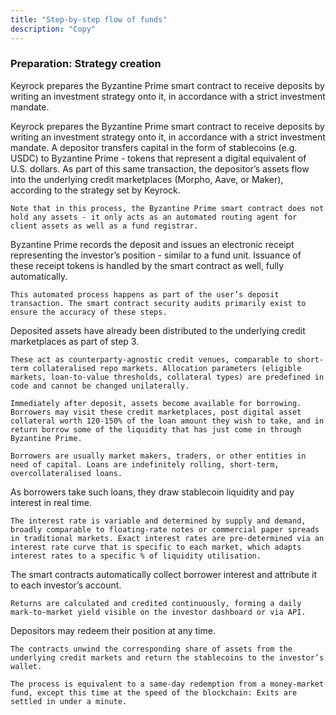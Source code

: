 ```yaml
---
title: "Step-by-step flow of funds"
description: "Copy"
---
```


### Preparation: Strategy creation

Keyrock prepares the Byzantine Prime smart contract to receive deposits by writing an investment strategy onto it, in accordance with a strict investment mandate.

<Steps>
  <Step title="Preparation: Strategy creation" stepNumber={1} titleSize="h3">
    Keyrock prepares the Byzantine Prime smart contract to receive deposits by writing an investment strategy onto it, in accordance with a strict investment mandate.
  </Step>
  <Step title="Deposit" stepNumber={2} titleSize="h3">
    A depositor transfers capital in the form of stablecoins (e.g. USDC) to Byzantine Prime - tokens that represent a digital equivalent of U.S. dollars.
  </Step>
  <Step title="Deployment to underlying credit markets" titleSize="h3">
    As part of this same transaction, the depositor’s assets flow into the underlying credit marketplaces (Morpho, Aave, or Maker), according to the strategy set by Keyrock.

    Note that in this process, the Byzantine Prime smart contract does not hold any assets - it only acts as an automated routing agent for client assets as well as a fund registrar.
  </Step>
  <Step title="Issuance of receipt tokens" titleSize="h3">
    Byzantine Prime records the deposit and issues an electronic receipt representing the investor’s position - similar to a fund unit. Issuance of these receipt tokens is handled by the smart contract as well, fully automatically.

    This automated process happens as part of the user’s deposit transaction. The smart contract security audits primarily exist to ensure the accuracy of these steps.
  </Step>
  <Step title="Deployment of assets" titleSize="h3">
    Deposited assets have already been distributed to the underlying credit marketplaces as part of step 3.

    These act as counterparty-agnostic credit venues, comparable to short-term collateralised repo markets. Allocation parameters (eligible markets, loan-to-value thresholds, collateral types) are predefined in code and cannot be changed unilaterally.

    Immediately after deposit, assets become available for borrowing. Borrowers may visit these credit marketplaces, post digital asset collateral worth 120-150% of the loan amount they wish to take, and in return borrow some of the liquidity that has just come in through Byzantine Prime.

    Borrowers are usually market makers, traders, or other entities in need of capital. Loans are indefinitely rolling, short-term, overcollateralised loans.
  </Step>
  <Step title="Interest generation" titleSize="h3">
    As borrowers take such loans, they draw stablecoin liquidity and pay interest in real time.

    The interest rate is variable and determined by supply and demand, broadly comparable to floating-rate notes or commercial paper spreads in traditional markets. Exact interest rates are pre-determined via an interest rate curve that is specific to each market, which adapts interest rates to a specific % of liquidity utilisation.
  </Step>
  <Step title="Continued interest accrual and reporting" titleSize="h3">
    The smart contracts automatically collect borrower interest and attribute it to each investor’s account.

    Returns are calculated and credited continuously, forming a daily mark-to-market yield visible on the investor dashboard or via API.
  </Step>
  <Step title="Withdrawal and redemption" titleSize="h3">
    Depositors may redeem their position at any time.

    The contracts unwind the corresponding share of assets from the underlying credit markets and return the stablecoins to the investor’s wallet.

    The process is equivalent to a same-day redemption from a money-market fund, except this time at the speed of the blockchain: Exits are settled in under a minute.
  </Step>
</Steps>